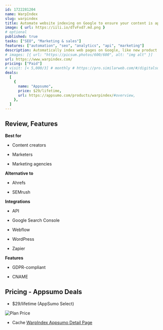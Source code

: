 ```yaml
---
id: 1722281204
name: WarpIndex
slug: warpindex
title: Automate website indexing on Google to ensure your content is appearing in search results
image: { url: https://iili.io/dTvFxd7.md.png }
# optional
published: true
tasks: ["SEO", "Marketing & sales"]
features: ["automation", "seo", "analytics", "api", "marketing"]
description: Automatically index web pages on Google, like new product pages, blog posts, or job listingsMonitor every page’s status and get notified of any issues preventing your web page from being indexed
# images: [{ url: "https://picsum.photos/600/600", alt: "img alt" }]
url: https://www.warpindex.com/
pricing: ["Paid"]
# visit: [< 5,000/3] # monthly # https://pro.similarweb.com/#/digitalsuite/websiteanalysis/home
deals:
  [
    {
      name: "Appsumo",
      price: $29/lifetime,
      url: https://appsumo.com/products/warpindex/#overview,
    },
  ]
---
```


## Review, Features

 

**Best for**

- Content creators

- Marketers

- Marketing agencies

**Alternative to**

- Ahrefs

- SEMrush

**Integrations**

- API

- Google Search Console

- Webflow

- WordPress

- Zapier

**Features**

- GDPR-compliant

- CNAME

## Pricing - Appsumo Deals

- $29/lifetime (AppSumo Select)

<Img src="https://iili.io/dTvEhrl.png" alt="Plan Price" />

- Cache [WarpIndex Appsumo Detail Page](https://iili.io/dTvEP2V.png)
